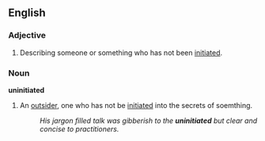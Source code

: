 ==English==

===Adjective===
{{en-adj|-}}

#Describing someone or something who has not been [[initiate]]d.


===Noun===
'''uninitiated'''

#{{plurale tantum}}An [[outsider]], one who has not be [[initiated]] into the secrets of soemthing.
#:''His jargon filled talk was gibberish to the '''uninitiated''' but clear and concise to practitioners.''